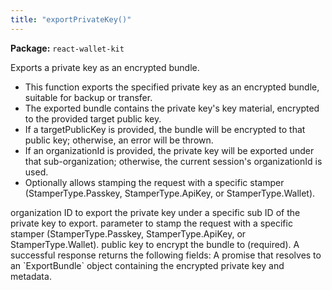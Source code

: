 ```yaml
---
title: "exportPrivateKey()"
---
```



<p><strong>Package:</strong> <code>react-wallet-kit</code></p>

<H3Bordered text="Overview" />

Exports a private key as an encrypted bundle.

<ul>
  <li>This function exports the specified private key as an encrypted bundle, suitable for backup or transfer.</li>
  <li>The exported bundle contains the private key's key material, encrypted to the provided target public key.</li>
  <li>If a targetPublicKey is provided, the bundle will be encrypted to that public key; otherwise, an error will be thrown.</li>
  <li>If an organizationId is provided, the private key will be exported under that sub-organization; otherwise, the current session's organizationId is used.</li>
  <li>Optionally allows stamping the request with a specific stamper (StamperType.Passkey, StamperType.ApiKey, or StamperType.Wallet).</li>
</ul>

<H3Bordered text="Parameters" />

<ParamField body="params" type='ExportPrivateKeyParams' required={true} >
  <Expandable title="params details">
    <NestedParam parentKey="params" childKey="organizationId" type='string' required={false}>
organization ID to export the private key under a specific sub
</NestedParam>
    <NestedParam parentKey="params" childKey="privateKeyId" type='string' required={true}>
ID of the private key to export.
</NestedParam>
    <NestedParam parentKey="params" childKey="stampWith" type='StamperType' required={false}>
parameter to stamp the request with a specific stamper (StamperType.Passkey, StamperType.ApiKey, or StamperType.Wallet).
</NestedParam>
    <NestedParam parentKey="params" childKey="targetPublicKey" type='string' required={true}>
public key to encrypt the bundle to (required).
</NestedParam>
  </Expandable>
</ParamField>

<H3Bordered text="Response" />
A successful response returns the following fields:

<ResponseField name="returns" type="string" required={true}>
  A promise that resolves to an `ExportBundle` object containing the encrypted private key and metadata.
</ResponseField>
